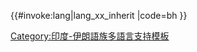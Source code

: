 <includeonly>{{#invoke:lang|lang_xx_inherit
|code=bh
}}</includeonly><noinclude>
{{Documentation 
| 1 = Template:Lang-x/doc
| content = 
{{ombox|text='''關於[[博杰普尔语]]的語言模板，請見[[Template:Lang-bho]]。'''}}
{{Lang-x/doc}}
}}
[[Category:印度-伊朗語族多語言支持模板]]
</noinclude>